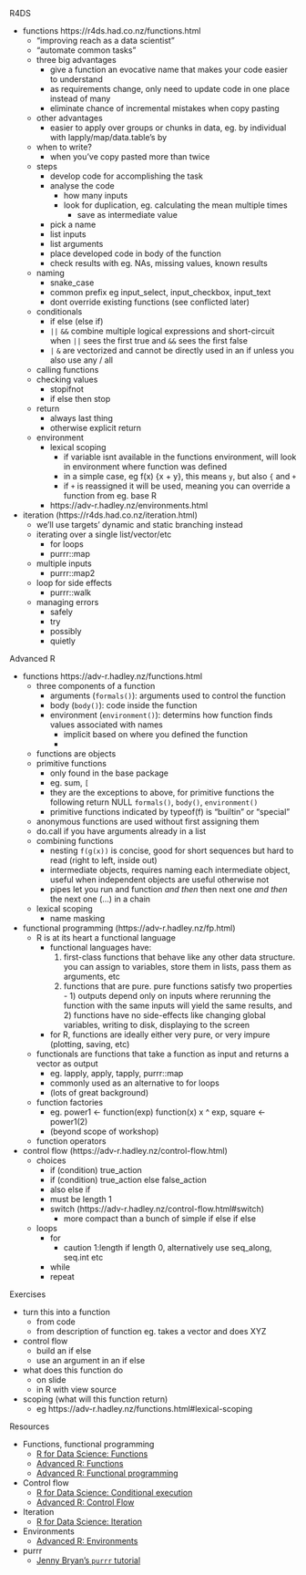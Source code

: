 
R4DS

- functions https://r4ds.had.co.nz/functions.html
    - "improving reach as a data scientist"
    - "automate common tasks"
    - three big advantages
        - give a function an evocative name that makes your code easier to understand
        - as requirements change, only need to update code in one place instead of many
        - eliminate chance of incremental mistakes when copy pasting 
    - other advantages
        - easier to apply over groups or chunks in data, eg. by individual with lapply/map/data.table's by
    - when to write? 
        - when you've copy pasted more than twice
    - steps
        - develop code for accomplishing the task
        - analyse the code
            - how many inputs
            - look for duplication, eg. calculating the mean multiple times
                - save as intermediate value
        - pick a name 
        - list inputs
        - list arguments
        - place developed code in body of the function
        - check results with eg. NAs, missing values, known results
    - naming
        - snake_case
        - common prefix eg input_select, input_checkbox, input_text
        - dont override existing functions (see conflicted later)
    - conditionals 
        - if else (else if)
        - `||` `&&` combine multiple logical expressions and short-circuit when `||` sees the first true and `&&` sees the first false
        - `|` `&` are vectorized and cannot be directly used in an if unless you also use any / all
    - calling functions
    - checking values
        - stopifnot
        - if else then stop
    - return
        - always last thing 
        - otherwise explicit return
    - environment
        - lexical scoping
            - if variable isnt available in the functions environment, will look in environment where function was defined 
            - in a simple case, eg f(x) {x + y}, this means `y`, but also `{` and `+`
            - if `+` is reassigned it will be used, meaning you can override a function from eg. base R 
        - https://adv-r.hadley.nz/environments.html
            

- iteration (https://r4ds.had.co.nz/iteration.html)
    - we'll use targets' dynamic and static branching instead
    - iterating over a single list/vector/etc
        - for loops
        - purrr::map    
    - multiple inputs
        - purrr::map2
    - loop for side effects
        - purrr::walk
    - managing errors
        - safely
        - try
        - possibly
        - quietly


Advanced R

- functions https://adv-r.hadley.nz/functions.html
    - three components of a function
        - arguments (`formals()`): arguments used to control the function
        - body (`body()`): code inside the function
        - environment (`environment()`): determins how function finds values associated with names
            - implicit based on where you defined the function
            - 
    - functions are objects
    - primitive functions
        - only found in the base package
        - eg. sum, `[`
        - they are the exceptions to above, for primitive functions the following  return NULL `formals()`, `body()`, `environment()`
        - primitive functions indicated by typeof(f) is "builtin" or "special"
    - anonymous functions are used without first assigning them 
    - do.call if you have arguments already in a list 
    - combining functions
        - nesting `f(g(x))` is concise, good for short sequences but hard to read (right to left, inside out)
        - intermediate objects, requires naming each intermediate object, useful when independent objects are useful otherwise not
        - pipes let you run and function *and then* then next one *and then* the next one (...) in a chain
    - lexical scoping
        - name masking

    
- functional programming (https://adv-r.hadley.nz/fp.html)
    - R is at its heart a functional language
        - functional languages have:
            1. first-class functions that behave like any other data structure. you can assign to variables, store them in lists, pass them as arguments, etc
            2. functions that are pure. pure functions satisfy two properties - 1) outputs depend only on inputs where rerunning the function with the same inputs will yield the same results, and 2) functions have no side-effects like changing global variables, writing to disk, displaying to the screen
        - for R, functions are ideally either very pure, or very impure (plotting, saving, etc)
    - functionals are functions that take a function as input and returns a vector as output
        - eg. lapply, apply, tapply, purrr::map
        - commonly used as an alternative to for loops
        - (lots of great background)
    - function factories
        - eg. power1 <- function(exp) function(x) x ^ exp, square <- power1(2)
        - (beyond scope of workshop)
    - function operators


- control flow (https://adv-r.hadley.nz/control-flow.html)
    - choices
        - if (condition) true_action
        - if (condition) true_action else false_action
        - also else if
        - must be length 1
        - switch (https://adv-r.hadley.nz/control-flow.html#switch)
            - more compact than a bunch of simple if else if else 
    - loops
        - for
            - caution 1:length if length 0, alternatively use seq_along, seq.int etc
        - while
        - repeat





Exercises

- turn this into a function
    - from code
    - from description of function eg. takes a vector and does XYZ
- control flow
    - build an if else
    - use an argument in an if else 
- what does this function do
    - on slide
    - in R with view source
- scoping (what will this function return)
    - eg https://adv-r.hadley.nz/functions.html#lexical-scoping



Resources

- Functions, functional programming
    - [R for Data Science: Functions](https://r4ds.had.co.nz/functions.html)
    - [Advanced R: Functions](https://r4ds.had.co.nz/functions.html)
    - [Advanced R: Functional programming](https://adv-r.hadley.nz/fp.html)
- Control flow
    - [R for Data Science: Conditional execution](https://r4ds.had.co.nz/functions.html?q=if#conditions)
    - [Advanced R: Control Flow](https://adv-r.hadley.nz/control-flow.html)
- Iteration
    - [R for Data Science: Iteration](https://r4ds.had.co.nz/iteration.html)
- Environments
    - [Advanced R: Environments](https://adv-r.hadley.nz/environments.html)


- purrr
    - [Jenny Bryan's `purrr` tutorial](https://jennybc.github.io/purrr-tutorial/)